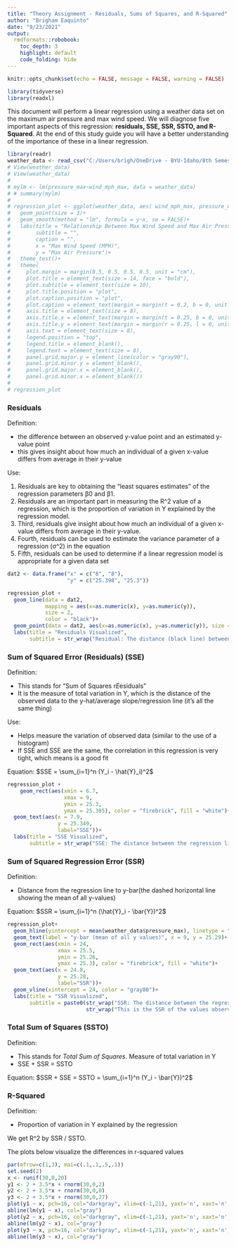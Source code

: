 ```yaml
---
title: "Theory Assignment - Residuals, Sums of Squares, and R-Squared"
author: "Brigham Eaquinto"
date: "9/23/2021"
output:
  rmdformats::robobook:
    toc_depth: 3
    highlight: default  
    code_folding: hide
---
```


```r
knitr::opts_chunk$set(echo = FALSE, message = FALSE, warning = FALSE)
```

```r
library(tidyverse)
library(readxl)
```


This document will perform a linear regression using a weather data set on the maximum air pressure and max wind speed. We will diagnose five important aspects of this regression: **residuals, SSE, SSR, SSTO, and R-Squared**. At the end of this study guide you will have a better understanding of the importance of these in a linear regression. 


```r
library(readr)
weather_data <- read_csv("C:/Users/brigh/OneDrive - BYU-Idaho/8th Semester- Fall 2021/Math 425 Applied Linear Regression (Statistics-Notebook)/MATH 425 Applied Linear Regression/Analyses/data/weather_data.csv")
# View(weather_data)
# View(weather_data)
# 
# mylm <- lm(pressure_max~wind_mph_max, data = weather_data)
# # summary(mylm) 
# 
# regression_plot <- ggplot(weather_data, aes( wind_mph_max, pressure_max))+
#   geom_point(size = 3)+
#   geom_smooth(method = "lm", formula = y~x, se = FALSE)+
#   labs(title = "Relationship Between Max Wind Speed and Max Air Pressure", 
#        subtitle = "",
#        caption = "",
#        x = "Max Wind Speed (MPH)", 
#        y = "Max Air Pressure")+
#   theme_test()+
#   theme(
#     plot.margin = margin(0.5, 0.5, 0.5, 0.5, unit = "cm"),
#     plot.title = element_text(size = 14, face = "bold"),
#     plot.subtitle = element_text(size = 10),
#     plot.title.position = "plot",
#     plot.caption.position = "plot",
#     plot.caption = element_text(margin = margin(t = 0.2, b = 0, unit = "cm"), size = 7),
#     axis.title = element_text(size = 8),
#     axis.title.x = element_text(margin = margin(t = 0.25, b = 0, unit = "cm"), face = "bold"),
#     axis.title.y = element_text(margin = margin(r = 0.25, l = 0, unit = "cm"), face = "bold"),
#     axis.text = element_text(size = 8),
#     legend.position = "top",
#     legend.title = element_blank(),
#     legend.text = element_text(size = 8),
#     panel.grid.major.y = element_line(color = "gray90"),
#     panel.grid.minor.y = element_blank(),
#     panel.grid.major.x = element_blank(), 
#     panel.grid.minor.x = element_blank())
# 
# regression_plot

```





### **Residuals**

Definition: 
  
  - the difference between an observed y-value point and an estimated y-value point
  - this gives insight about how much an individual of a given x-value differs from average in their y-value
    
Use: 

  1. Residuals are key to obtaining the "least squares estimates" of the regression parameters β0 and β1.
  2. Residuals are an important part in measuring the R^2 value of a regression, which is the proportion of variation in Y explained by the regression model. 
  3. Third, residuals give insight about how much an individual of a given x-value differs from average in their y-value. 
  4. Fourth, residuals can be used to estimate the variance parameter of a regression (σ^2) in the equation
  5. Fifth, residuals can be used to determine if a linear regression model is appropriate for a given data set
    


```r

dat2 <- data.frame("x" = c("8", "8"),
                   "y" = c("25.398", "25.3"))

regression_plot +
  geom_line(data = dat2, 
            mapping = aes(x=as.numeric(x), y=as.numeric(y)), 
            size = 2, 
            color = "black")+
  geom_point(data = dat2, aes(x=as.numeric(x), y=as.numeric(y)), size = 5)+ 
  labs(title = "Residuals Visualized", 
       subtitle = str_wrap("Residual: The distance (black line) between y-hat and the observed data", 115)) 
```


### **Sum of Squared Error (Residuals) (SSE)**

Definition: 

  - This stands for "Sum of Squares r*E*esiduals"
  - It is the measure of total variation in Y, which is the distance of the observed data to the y-hat/average slope/regression line (it's all the same thing)
  
Use: 

  - Helps measure the variation of observed data (similar to the use of a histogram)
  - If SSE and SSE are the same, the correlation in this regression is very tight, which means is a good fit
  
Equation: 
  $SSE = \sum_{i=1}^n (Y_i - \hat{Y}_i)^2$
  


```r
regression_plot +
    geom_rect(aes(xmin = 6.7, 
                  xmax = 9, 
                  ymin = 25.3,
                  ymax = 25.385), color = "firebrick", fill = "white")+ 
  geom_text(aes(x = 7.9, 
                y = 25.349, 
                label="SSE"))+ 
  labs(title = "SSE Visualized", 
       subtitle = str_wrap("SSE: The distance between the regression line and the observed data. The example only shows the case for one data point, but this is true for all data points. To keep from clutter, only one example is shown.", 115))
```


### **Sum of Squared Regression Error (SSR)**

Definition: 

  - Distance from the regression line to y-bar(the dashed horizontal line showing the mean of all y-values)
  
Equation: 
  $SSR = \sum_{i=1}^n (\hat{Y}_i - \bar{Y})^2$
  

```r
regression_plot+
  geom_hline(yintercept = mean(weather_data$pressure_max), linetype = "dotted", color = "#DC143C")+
  geom_text(label = "y-bar (mean of all y values)", x = 9, y = 25.29)+
  geom_rect(aes(xmin = 24, 
                xmax = 25.5, 
                ymin = 25.26,
                ymax = 25.3), color = "firebrick", fill = "white")+ 
  geom_text(aes(x = 24.8, 
                y = 25.28, 
                label="SSR"))+
  geom_vline(xintercept = 24, color = "gray80")+
  labs(title = "SSR Visualized", 
       subtitle = paste0(str_wrap("SSR: The distance between the regression line and y-bar", 100), "\n", 
                         str_wrap("This is the SSR of the values observed at Max Wind Speed 24 MPH. In reality there are three of the boxes dipicted that over lap each other. This may be confusing but remember that the SSR is the distance from the regression line to y-bar of each observed data point at it's x value; whereas SSE is the distance from the regression line to the observed data points.", 115)))
```

  
### **Total Sum of Squares (SSTO)**

Definition: 

  - This stands for *Total Sum of Squares*. Measure of total variation in Y
  - SSE + SSR = SSTO
  
Equation: 
  $SSR + SSE = SSTO = \sum_{i=1}^n (Y_i - \bar{Y})^2$


### **R-Squared**

Definition:
  
  - Proportion of variation in Y explained by the regression

We get R^2 by SSR / SSTO. 

The plots below visualize the differences in r-squared values


```r
par(mfrow=c(1,3), mai=c(.1,.1,.5,.1))
set.seed(2)
x <- runif(30,0,20)
y1 <- 2 + 3.5*x + rnorm(30,0,2)
y2 <- 2 + 3.5*x + rnorm(30,0,8)
y3 <- 2 + 3.5*x + rnorm(30,0,27)
plot(y1 ~ x, pch=16, col="darkgray", xlim=c(-1,21), yaxt='n', xaxt='n', ylim=c(-10,100), main="Excellent Fit (r^2 = 1)")
abline(lm(y1 ~ x), col="gray")
plot(y2 ~ x, pch=16, col="darkgray", xlim=c(-1,21), yaxt='n', xaxt='n', ylim=c(-10,100), main="Good Fit (r^2 = 0.5)")
abline(lm(y2 ~ x), col="gray")
plot(y3 ~ x, pch=16, col="darkgray", xlim=c(-1,21), yaxt='n', xaxt='n', ylim=c(-10,100), main="Poor Fit (r^2 = 0.1)")
abline(lm(y3 ~ x), col="gray")
```

<br>